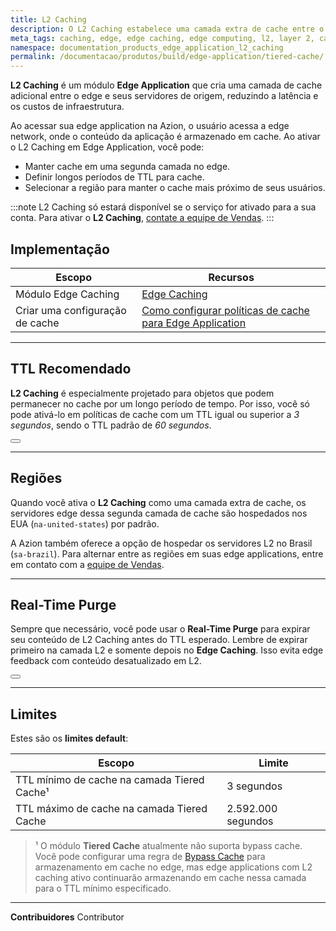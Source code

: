 ```yaml
---
title: L2 Caching
description: O L2 Caching estabelece uma camada extra de cache entre o edge e seus servidores de origem, reduzindo efetivamente a latência e minimizando as despesas com infraestrutura.
meta_tags: caching, edge, edge caching, edge computing, l2, layer 2, cache layer, purge cache
namespace: documentation_products_edge_application_l2_caching
permalink: /documentacao/produtos/build/edge-application/tiered-cache/
---
```


**L2 Caching** é um módulo **Edge ⁠Application** que cria uma camada de cache adicional entre o edge e seus servidores de origem, reduzindo a latência e os custos de infraestrutura.

Ao acessar sua edge application na Azion, o usuário acessa a edge network, onde o conteúdo da aplicação é armazenado em cache. Ao ativar o L2 Caching em Edge Application, você pode:

- Manter cache em uma segunda camada no edge.
- Definir longos períodos de TTL para cache.
- Selecionar a região para manter o cache mais próximo de seus usuários.

:::note
L2 Caching só estará disponível se o serviço for ativado para a sua conta. Para ativar o **L2 Caching**, [contate a equipe de Vendas](https://www.azion.com/en/contact-sales/).
:::

## Implementação

| Escopo | Recursos |
| --- | --- |
| Módulo Edge Caching | [Edge Caching](/pt-br/documentacao/produtos/edge-application/edge-caching/) |
| Criar uma configuração de cache | [Como configurar políticas de cache para Edge Application](/pt-br/documentacao/produtos/guias/edge-caching/) |

---

## TTL Recomendado

**L2 ⁠Caching** é especialmente projetado para objetos que podem permanecer no cache por um longo período de tempo. Por isso, você só pode ativá-lo em políticas de cache com um TTL igual ou superior a *3 segundos*, sendo o TTL padrão de *60 segundos*.

<Button href="/pt-br/documentacao/produtos/edge-application/cache-settings/#browser-cache-settings" text="Saiba mais sobre expiration settings"></Button>

---

## Regiões

Quando você ativa o **L2 Caching** como uma camada extra de cache, os servidores edge dessa segunda camada de cache são hospedados nos EUA (`na-united-states`) por padrão. 

A Azion também oferece a opção de hospedar os servidores L2 no Brasil (`sa-brazil`). Para alternar entre as regiões em suas edge applications, entre em contato com a [equipe de Vendas](https://www.azion.com/pt-br/contate-vendas/).

---

## Real-Time Purge

Sempre que necessário, você pode usar o **Real-Time Purge** para expirar seu conteúdo de L2 Caching antes do TTL esperado. Lembre de expirar primeiro na camada L2 e somente depois no **Edge Caching**. Isso evita edge feedback com conteúdo desatualizado em L2.

<Button href="/pt-br/documentacao/produtos/edge-application/real-time-purge/" text="Saiba mais sobre Real-Time Purge"></Button>

---

## Limites

Estes são os **limites default**:

| Escopo | Limite |
| --- | --- |
| TTL mínimo de cache na camada Tiered Cache¹ | 3 segundos |
| TTL máximo de cache na camada Tiered Cache | 2.592.000 segundos |

> ¹ O módulo **Tiered Cache** atualmente não suporta bypass cache. Você pode configurar uma regra de [Bypass Cache](/pt-br/documentacao/produtos/edge-application/rules-engine/#bypass-cache) para armazenamento em cache no edge, mas edge applications com L2 caching ativo continuarão armazenando em cache nessa camada para o TTL mínimo especificado.

---


**Contribuidores** <ContributorList>Contributor</ContributorList>
